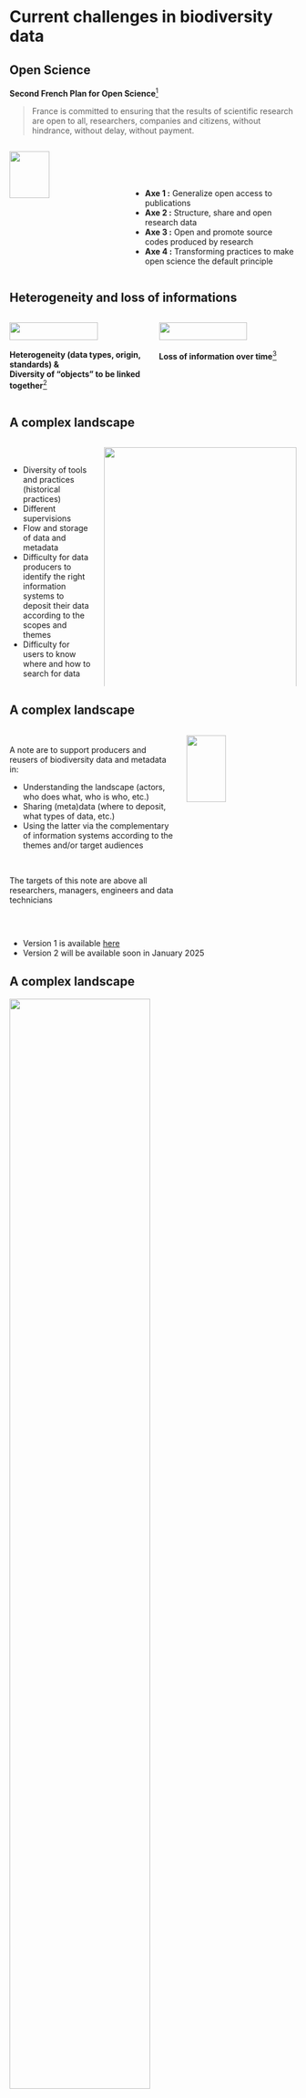 # Current challenges in biodiversity data

<!-- first page -->

## Open Science

**Second French Plan for Open Science**[^1]

> France is committed to ensuring that the results of scientific research are open to all, researchers, companies and citizens, without hindrance, without delay, without payment.

[^1]: [Second French Plan for Open Science](https://www.ouvrirlascience.fr/deuxieme-plan-national-pour-la-science-ouverte-pnso/)

:::: {.columns}

::: {.column width=40%}
![](images/logo-PNSO2.png){width=60%}
:::

::: {.column width=60%}
<br/><br/><br/>

- **Axe 1 :** Generalize open access to publications
- **Axe 2 :** Structure, share and open research data
- **Axe 3 :** Open and promote source codes produced by research
- **Axe 4 :** Transforming practices to make open science the default principle
:::

::::


<!-- second page -->

## Heterogeneity and loss of informations

:::: {.columns}

::: {.column .center width=50%}
![](images/image-Page2016.png){width=80%}
:::

::: {.column .center width=50%}
![](images/image-Michener1997.jpg){width=80%}
:::

::::


:::: {.columns}

::: {.column .center width=50%}
**Heterogeneity (data types, origin, standards) &<br/>Diversity of "objects" to be linked together**[^2]
:::

::: {.column .center width=50%}
**Loss of information over time**[^3]
:::

::::


[^2]: [Page (2016)](https://riojournal.com/article/8767)
[^3]: [Michener _et al._ (1997)](https://doi.org/10.1890/1051-0761(1997)007[0330:NMFTES]2.0.CO;2)


<!-- third page -->


## A complex landscape

:::: {.columns}

::: {.column width=30%}
<br/>

- Diversity of tools and practices (historical practices)
- Different supervisions
- Flow and storage of data and metadata
- Difficulty for data producers to identify the right information systems to deposit their data according to the scopes and themes
- Difficulty for users to know where and how to search for data
:::

::: {.column .center width=70%}
![](images/image-paysage-prospectivecnrs.png){width=100%}
Figure from [CNRS prospective](https://www.inee.cnrs.fr/fr/prospectives-cnrs-ecologie-environnement-2023)
:::

::::


<!-- fourth page -->

## A complex landscape

:::: {.columns}

::: {.column width=60%}
<br>
A note are to support producers and reusers of biodiversity data and metadata in:

- Understanding the landscape (actors, who does what, who is who, etc.)
- Sharing (meta)data (where to deposit, what types of data, etc.)
- Using the latter via the complementary of information systems according to the themes and/or target audiences

<br/>

The targets of this note are above all researchers, managers, engineers and data technicians
:::

::: {.column .center width=40%}

![](images/image-noteflux2023.jpg){width=60%}
:::

::::

<br/>

- Version 1 is available [here](https://mnhn.hal.science/mnhn-04296424/)
- Version 2 will be available soon in January 2025
<br>



<!-- fifth page -->


## A complex landscape

![](images/image-Flux_dispositifs_SI.png){width=70% fig-align='center'}




<!-- sixth page -->

## A complex landscape

![](images/image-logigrammeFluxSI.png){width=70% fig-align='center'}


# Reproducibility concepts

<!-- seventh page -->



<!-- page 8 @Nico -->

## What is reproducibility?

<br>

![Source: [https://eliocamp.github.io](https://eliocamp.github.io/reproducibility-with-r/materials/day1/01-introduction/)](images/reproducible-matrix.jpg){fig-align="center" width="50%"}


**Reproducibility** is about results that can be obtained by someone else (or you in the future) given the **same data** and the **same code**. This is a technical problem.

<br/>

{{< fa hand-point-right >}} &nbsp;We talk about **Computational reproducibility**


## What is reproducibility?

:::: {.columns}

::: {.column width=50%}
![](images/image-Powers2018.jpg){width=100%}
:::

::: {.column width=50%}
![](images/image-JenkinsReproductibility.png){width=100%}
:::

::::

:::: {.columns}

::: {.column width=50%}
> Computational reproducibility frequently refers to the ability to generate equivalent analytical outcomes from the same data set using the same code and software[^4].
:::

::: {.column width=50%}
> [...] all raw data and metadata, code, programming scripts, and bespoke software necessary for fully replicating any analyses that lead to inferences made in a published study[^5].
:::

::::

[^4]: [Powers & Hampton (2018)](https://doi.org/10.1002/eap.1822)
[^5]: [Genkins _et al._ (2016)](https://doi.org/10.1002/ece3.9961)



## Why does it matter?


> An **article** about computational results is advertising, not scholarship. The actual scholarship is the full **software environment**, **code** and **data**, that produced the result.

::: {.citation}
Claerbout & Karrenbach (1992)[^claerbout]
:::

<br/>


[^claerbout]: <https://doi.org/10.1190/1.1822162>


## Why does it matter?


> An **article** about computational results is advertising, not scholarship. The actual scholarship is the full **software environment**, **code** and **data**, that produced the result.

::: {.citation}
Claerbout & Karrenbach (1992)[^claerbout]
:::

<br/>

> Reproducibility has the potential to serve as a minimum standard for **judging scientific claims** (...).

::: {.citation}
Peng (2011)[^peng]
:::


[^peng]: <https://doi.org/10.1126/science.1213847>


## Why does it matter?


> An **article** about computational results is advertising, not scholarship. The actual scholarship is the full **software environment**, **code** and **data**, that produced the result.

::: {.citation}
Claerbout & Karrenbach (1992)[^claerbout]
:::

<br/>

> Reproducibility has the potential to serve as a minimum standard for **judging scientific claims** (...).

::: {.citation}
Peng (2011)[^peng]
:::

<br/>

{{< fa hand-point-right >}} &nbsp;Sharing the code and the data is now a prerequisite for publishing in many journals



## Reproducibility spectrum

<br>

![Source: Peng (2011)[^peng]](images/peng-science.jpg){fig-align="center" width="75%"}

. . .

<br/>

Each degree of reproducibility requires additional skills and time. While some of those skills (e.g. literal programming, version control, setting up environments) pay off in the long run, they can require a high up-front investment.


## Concepts

According to Wilson _et al._ (2017)[^wilson], good practices for a better reproducibility can be organized into the following six topics:

<br/>
<br/>
<br/>

:::: { .columns }
::: { .column .center width="33%"}
{{< fa database >}} &nbsp;Data management
:::
::: { .column .center width="33%"}
{{< fa folder >}} &nbsp;Project organization
:::
::: { .column .center width="33%"}
{{< fa code-branch >}} &nbsp;Tracking changes
:::
::::

<br/>

:::: { .columns }
::: { .column .center width="33%"}
{{< fa brands github >}} &nbsp;Collaboration
:::
::: { .column .center width="33%"}
{{< fa brands markdown >}} &nbsp;Manuscript
:::
::: { .column .center width="33%"}
{{< fa brands r-project >}} &nbsp;Code & Software
:::
::::


[^wilson]: <https://doi.org/10.1371/journal.pcbi.1005510>



## Tools

<br>

![](images/softwares.png)


---

<br>

![](images/course-promo.png){width=80% fig-align='center'}

<br>
<br>

Website available at: <https://rdatatoolbox.github.io/>




# Data vs. metadata

<!-- page 9 -->

## Data vs. metadata

**What kind of data and/or metadata are you using for your research?**

<br>

:::: {.columns}

::: {.column width=50%}
**DATA**
:::

::: {.column width=50%}
**METADATA**

:::

::::


<!-- page 10 -->

## Definitions

:::: {.columns}

::: {.column width=33%}

"_Research_ **data** _are defined as factual records in the form of figures, texts, images and sounds which are used as the main sources for scientific research and which the scientific community generally recognizes as being necessary to validate research results_"[^6].
:::

::: {.column .center width=33%}
![](images/image_DataMetadata.png){width=100%}
:::

::: {.column width=33%}
"**Metadata**, _which can be simply defined as “data about data,” is a way of naming things and representing data and their relationships [...] Metadata is structured information that describes, explains, locates, or otherwise makes it easier to retrieve, use or manage an information resource_"[^7].
:::

::::


:::: {.columns}

::: {.column .center width=33%}
![](images/image-OECD-Data2007.jpg){width=45%}
:::

::: {.column width=33%}
:::

::: {.column .center width=33%}
![](images/image_Borgman2015.jpg){width=40%}
:::

::::


[^6]: [OECD (2007)](https://www.oecd-ilibrary.org/science-and-technology/oecd-principles-and-guidelines-for-access-to-research-data-from-public-funding_9789264034020-en-fr)

[^7]: [Borgman CL (2020)](https://books.openedition.org/oep/14692)

<!-- page 11 -->

# Data classification(s)



<!-- page 12 -->

## Data classification(s)

**What kind of data and/or metadata are you using for your research?**

<br/>

:::: {.columns}

::: {.column width=50%}
**DATA**
:::

::: {.column width=50%}
**METADATA**
:::

::::


<!-- page 13 -->

## Characterizing data

<br/>

:::: {.columns}

::: {.column width=50%}

![](images/image_DataMetadata.png){width=80%}

:::

::: {.column .center width=50%}

<br><br><br><br><br>
{{< fa circle-right>}} &nbsp; **Link this information with your biodiversity research projects**

Imagine : you're wondering about the distribution of a given species. 

:::
::::


<!-- page 13 bis -->

## Characterizing data

<br/>

:::: {.columns}

::: {.column width=50%}

![](images/image_DataMetadata.png){width=80%}

:::

::: {.column width=50%}

- **what ** species ? --> observation data: presence/absence, abundance, density, biomass ? 

> but also: what are the intra-population variations ? DNA, trait measurements ? phylogeny ?

- **where** are they spatially ? in which proportions ?

- **when** were they observed or sampled ? repeated measures ? time stamp or global period ?

- **how** were they collected ? biases ? pseudoreplication ?  true absences ?

- **why** and **who** : citizen science ? opportunistic ? funding ? 

:::
::::

<!-- page 14 -->

## Classifying data by...

<br/>

:::: {.columns}

::: {.column width=33%}

**Format**[^8]

- Data Table
- Spatial raster
- Spatial vector
- Databases
- Other entities
:::

::: {.column width=33%}


:::

::: {.column width=33%}


:::

::::


[^8]: According to the [Ecological Metadata Language (EML)](https://eml.ecoinformatics.org/eml-schema) classification

<!-- page 14 -->

## Classifying data by...

<br/>

:::: {.columns}

::: {.column width=33%}

**Format**[^8]

- Data Table
- Spatial raster
- Spatial vector
- Databases
- Other entities
:::

::: {.column width=33%}

**Protocols and methods**[^9]

- Citizen science
- Sensors
- DNA-based techniques
- Satellite remote sensing
- Others (simulated data)
:::

::: {.column width=33%}


:::

::::


[^8]: According to the [Ecological Metadata Language (EML)](https://eml.ecoinformatics.org/eml-schema) classification
[^9]: According to [Kissling *et al.* (2018)](https://doi.org/10.1111/brv.12359)

<!-- page 14 -->
## Classifying data by...

<br/>

:::: {.columns}

::: {.column width=33%}

**Format**[^8]

- Data Table
- Spatial raster
- Spatial vector
- Databases
- Other entities
:::

::: {.column width=33%}

**Protocols and methods**[^9]

- Citizen science
- Sensors
- DNA-based techniques
- Satellite remote sensing
- Others (simulated data)
:::

::: {.column width=33%}

**Thematic and/or "other classifications"**

- Temporal information (e.g. longitudinal data / time series (LTS))
- Spatial information (spatial data (GIS, occurrences, remote sensing, etc.)
- Textual data (csv, …)
- Taxonomic
- Trait data
- Non-exhaustive
:::

::::


[^8]: According to the [Ecological Metadata Language (EML)](https://eml.ecoinformatics.org/eml-schema) classification
[^9]: According to [Kissling *et al.* (2018)](https://doi.org/10.1111/brv.12359)



<!-- page 15 -->

## Data categories: *by format*

:::: {.columns}

::: {.column width=50%}

According to the EML classification[^10]

- Data Table
- Spatial raster
- Spatial vector
- Databases
- Other entities
:::

::: {.column .center width=50%}
![](images/image-eml-semantics.png){width=100%}
:::

::::


:::: {.columns}

::: {.column width=50%}
![](images/image-logo-eml.jpg){width=30% fig-align='center'}
:::

::: {.column width=50%}
:::

::::
[^10]: [Matthew B _et al._ (2019)](https://eml.ecoinformatics.org/eml-schema)


<!-- page 16 -->

## Data categories: *by type*

:::: {.columns}

::: {.column width=30%}
<br/>

According to [Kissling WD _et al._ (2018)](https://doi.org/10.1111/brv.12359)

- Citizen science
- Sensors
- DNA-based techniques
- Satellite remote sensing
- Others (simulated data)

:::

::: {.column .center width=70%}
![](images/image-dataType-Kissing2018.jpg){width=100%}
:::

::::


<!-- page 17 -->

## Data categories: *thematic and/or "other classifications"*

- **Longitudinal data**

Repeated measures, such as long term surveys, allowing to look at evolution (of abundances, biomass, etc) over time.

> Time series analyses


- **Spatial data**

Generic term that starts whenever there are spatial coordinates (long/lat) associated with an observation. May also refer to remote sensing images, GIS.

<br>

- **Textual data**

Again a very generic term, ranges from spreadsheets of data occurrences to DNA sequences, and text mining (systematic reviews, web scrapping, etc).



# Frameworks and Good practices


<!-- page 18 -->

## Frameworks and Good practices

<br/>

:::: {.columns}

::: {.column .center width=33%}

**Data life cycle**

<br/>

![](images/image-datalifecycle.png){width=100%}
:::

::: {.column .center width=33%}
**FAIR Principles**

<br/><br/><br/>

![](images/image-FAIR.png){width=100%}
:::

::: {.column .center width=33%}

**Flux and stocks of data**

<br/>

![](images/image-Flux_dispositifs_SI.png){width=100%}
:::

::::



<!-- page 18 -->

## Data life cycle

:::: {.columns}

::: {.column width=60%}

![](images/image-datalifecycle.png){width=100%}
:::


::: {.column width=40%}
<br/><br/><br/>

The data lifecycle is the set of stages of management, conservation and dissemination of research data, associated with research activities.

<br/>

{{< fa circle-right >}} &nbsp;For more information: [PNDB](https://www.pndb.fr/fr/ressources/principes-fair-et-cycle-de-vie-des-donnees)

:::

::::



<!-- page 20 -->

## FAIR principles


:::: {.columns}

::: {.column width=60%}

<br/><br/>

A set of guiding principles for managing research data to make it **F**indable, **A**ccessible, **I**nteroperable, and **R**eusable by humans and machines[^11].


**This is the way!**


![](images/image-FAIR.png){width=50%}

![](images/image-GOFAIR.png){width=30%}

{{< fa circle-right >}} &nbsp;For more information: [PNDB](https://www.pndb.fr/fr/ressources/principes-fair-et-cycle-de-vie-des-donnees)
:::

::: {.column .right width=40%}

![](images/image-FAIRprinciples.jpg){width=70% fig-align='right'}
:::

::::



[^11]: [Wilkinson M. D. et al., 2017](https://doi.org/10.1038/sdata.2016.18)


<!-- page 21 -->
## FAIR principles


![](images/image-Datastandardization.png){width=80% fig-align='center'}

{{< fa circle-right >}} &nbsp;For more information: [PNDB](https://www.pndb.fr/fr/outils-services/outils-services-par-etapes/preservation#Standardisation%20des%20{m%C3%A9ta}donn%C3%A9es) and [GBIF](https://www.gbif.org/darwin-core)




<!-- page 20 -->
## Flux and stocks

![](images/image-Flux_dispositifs_SI.png){width=60% fig-align='center'}

<!-- page 21 -->
## Flux and stocks

**Sharing data and metadata from research activities requires making them available in repositories.**

It is recommended to prioritize deposits in **trusted thematic repositories** (eg. InDoRES, SEANOE, ...), or failing that in **institutional repositories** (eg. Data SUD, CIRAD Dataverse, ...), or failing that, in **generic repositories** such as [the Recherche Data Gouv repository](https://recherche.data.gouv.fr/fr/page/entrepot-recherche-data-gouv). Resources exist for choosing the adapted and recommended data repository.

:::: {.columns}

::: {.column width=33%}

![](images/image-selection-entrepot.jpg){width=80%}
<br/>
[Ouvrir la science (2024)](https://www.ouvrirlascience.fr/selectionner-un-entrepot-thematique-de-confiance-pour-le-depot-de-donnees-methodologie-et-analyse-de-loffre-existante/)
:::

::: {.column width=33%}
![](images/image-logigrammeFluxSI.png){width=100%}
<br/>
[Norvez *et al.*(2024)](https://mnhn.hal.science/mnhn-04296424/)
:::

::: {.column width=33%}
![](images/image-logigramme-rdg.jpg){width=65%}
<br/>
[Recherche Data Gouv (2024)](https://recherche.data.gouv.fr/fr/page/entrepot-recherche-data-gouv)

:::

::::

<!-- page 22 -->

## Flux and stocks

| Repositories names    | Supporting by    | thematic, institutional, generic    | disciplinary fields    | Accepted data (keywords)   | embargo    | Persistent identifier    | Volume limit    |
|:------------|:-----------:|------------:|------------:|------------:|------------:|------------:|------------:|
| [InDoRES](https://www.indores.fr/) | CNRS-Ecology, MNHN | thematic ( and institutional) | Ecology, Environment, Bio-archaeology | Environmental, ecological and geographical data | yes | DOI  |2 GB per data set but planned to increase to 4 or 5 GB soon  |
| [EaSy Data](https://www.easydata.earth/) | Data Terra, BRGM | thematic | Earth and Environmental Sciences | Long tail data from the earth system and environment (example: project issues) | yes (2 years max.) | DOI  | 5 GB per file, 100 GB per deposit. Possibility to make the request if larger volume  |
| [SEANOE](https://www.seanoe.org/) | Ifremer | thematic (and institutional) | Oceanography | Georeferenced marine data | yes (2 years max.) | DOI  | 100 GB  |
| [Data SUD](https://dataverse.ird.fr/) | IRD | institutional | all fields covered by IRD agents | ??? | ???  | DOI  | ???  |
| [GBIF](https://www.gbif.org/) | the international GBIF community | thematic | Life sciences, Biodiversity, Animal biology, Plant biology, Ecology, Environment; Ecosystems | Taxa, occurrence data, sampling data, all standardized according to Darwin core or ABCD standards. | yes | DOI  | no  |
| [Recherche Data Gouv](https://recherche.data.gouv.fr/fr/page/entrepot-recherche-data-gouv) | Recherche Data Gouv | generic | all fields | all | yes | DOI  | ???  |

: Table 1: Examples of biodiversity and environmental data repositories, from [Ouvrir la science (2024)](https://www.ouvrirlascience.fr/selectionner-un-entrepot-thematique-de-confiance-pour-le-depot-de-donnees-methodologie-et-analyse-de-loffre-existante/) and adapted

<!-- page 23 -->
## General context : *take home message*

- **Heterogeneity** (data types, origin, standards) & **diversity** of "objects" to be linked together[^2]
- **Loss of information** over time[^3]
- Toward a better **open science** and **reproducibility** [^4] [^5]

:::: {.columns}

::: {.column width=33%}

![](images/image-DIKW_Pyramid.svg){width=70%}
![](images/image_DataInformationknowledgeHumanities.jpg){width=100%}

:::

::: {.column .center width=33%}
![](images/image_DataMetadata.png){width=100%}
:::

::: {.column .center width=33%}

![](images/image-FAIR.png){width=100%}
![](images/image-datalifecycle.png){width=100%}

:::

::::

[^2]: [Page (2016)](https://riojournal.com/article/8767)
[^3]: [Michener _et al._ (1997)](https://doi.org/10.1890/1051-0761(1997)007[0330:NMFTES]2.0.CO;2)
[^4]: [Powers & Hampton (2018)](https://doi.org/10.1002/eap.1822)
[^5]: [Genkins _et al._ (2016)](https://doi.org/10.1002/ece3.9961)


<!-- page 24 -->

# General context : resources

<!-- page 25 -->

## General context : resources

:::: {.columns}

::: {.column width=25%}

**FRB Cesab**

- [Publication](https://www.fondationbiodiversite.fr/en/cesab-scientific-publications/)

- [Tools and databases](https://frbcesab.github.io)

- [packages repository](https://frbcesab.r-universe.dev)

- [training courses](https://frbcesab.github.io/content/courses.html)

- [Blog](https://frbcesab.github.io/tips-and-tricks)

![](images/logo-affiliation.png){width=100%}
  
:::

::: {.column width=25%}

**PNDB - Data Terra**

- [PNDB Tools and services](https://www.pndb.fr/fr/outils-services/presentation-outils-services) 

- [Ecoinformatic ressources](https://www.pndb.fr/fr/ressources/ressources-en-ecoinformatique)

- [écoinfoFAIR](https://www.pndb.fr/fr/activites/animations/ecoinfofair)

- [Bibliographic resources](https://www.pndb.fr/fr/ressources/ressources-bibliographiques)

- [Data Terra Tools and services](https://www.data-terra.org/donnees-services/acces-rapide/)

![](images/image-logo-pndb.jpg){width=50%}
![](images/image-logo-dataterra.png){width=50%}
:::

::: {.column width=25%}
**GBIF**

- [Data](https://www.gbif.org/occurrence/search)

- [resources](https://www.gbif.org/resource/search)

- [data use clubs](https://www.gbif.org/composition/5klbauKUkbb4Wm27Ls5uYV/data-use-club)

- [Darwin core standard](https://www.gbif.org/darwin-core)

- [trainings](https://www.gbif.org/training)

![](images/image-logo-gbif-france.png){width=60%}

![](images/image-logo-gbif.png){width=100%}
:::
::: {.column width=25%}
**Recherche Data Gouv**

- [Thematic reference centers](https://recherche.data.gouv.fr/fr/page/centres-de-reference-thematiques-expertises-par-domaine-scientifique)

- [Resources centers](https://recherche.data.gouv.fr/fr/page/centres-de-ressources)

- [Data workshops](https://recherche.data.gouv.fr/fr/ateliers-de-la-donnee)

- [Reference centers establishments](https://recherche.data.gouv.fr/fr/page/centres-de-reference-etablissements)

- [Generic repository](https://recherche.data.gouv.fr/fr/page/entrepot-recherche-data-gouv)

![](images/image-logo-rdg.png){width=100%}
:::
::::
